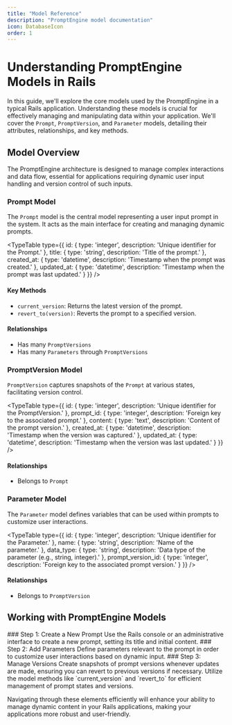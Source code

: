 ```yaml
---
title: "Model Reference"
description: "PromptEngine model documentation"
icon: DatabaseIcon
order: 1
---
```



# Understanding PromptEngine Models in Rails

In this guide, we'll explore the core models used by the PromptEngine in a typical Rails application. Understanding these models is crucial for effectively managing and manipulating data within your application. We'll cover the `Prompt`, `PromptVersion`, and `Parameter` models, detailing their attributes, relationships, and key methods.

## Model Overview

<Callout type="info">
  The PromptEngine architecture is designed to manage complex interactions and data flow, essential for applications requiring dynamic user input handling and version control of such inputs.
</Callout>

### Prompt Model

The `Prompt` model is the central model representing a user input prompt in the system. It acts as the main interface for creating and managing dynamic prompts.

<TypeTable
  type={{
    id: {
      type: 'integer',
      description: 'Unique identifier for the Prompt.'
    },
    title: {
      type: 'string',
      description: 'Title of the prompt.'
    },
    created_at: {
      type: 'datetime',
      description: 'Timestamp when the prompt was created.'
    },
    updated_at: {
      type: 'datetime',
      description: 'Timestamp when the prompt was last updated.'
    }
  }}
/>

#### Key Methods

- `current_version`: Returns the latest version of the prompt.
- `revert_to(version)`: Reverts the prompt to a specified version.

#### Relationships

- Has many `PromptVersions`
- Has many `Parameters` through `PromptVersions`

### PromptVersion Model

`PromptVersion` captures snapshots of the `Prompt` at various states, facilitating version control.

<TypeTable
  type={{
    id: {
      type: 'integer',
      description: 'Unique identifier for the PromptVersion.'
    },
    prompt_id: {
      type: 'integer',
      description: 'Foreign key to the associated prompt.'
    },
    content: {
      type: 'text',
      description: 'Content of the prompt version.'
    },
    created_at: {
      type: 'datetime',
      description: 'Timestamp when the version was captured.'
    },
    updated_at: {
      type: 'datetime',
      description: 'Timestamp when the version was last updated.'
    }
  }}
/>

#### Relationships

- Belongs to `Prompt`

### Parameter Model

The `Parameter` model defines variables that can be used within prompts to customize user interactions.

<TypeTable
  type={{
    id: {
      type: 'integer',
      description: 'Unique identifier for the Parameter.'
    },
    name: {
      type: 'string',
      description: 'Name of the parameter.'
    },
    data_type: {
      type: 'string',
      description: 'Data type of the parameter (e.g., string, integer).'
    },
    prompt_version_id: {
      type: 'integer',
      description: 'Foreign key to the associated prompt version.'
    }
  }}
/>

#### Relationships

- Belongs to `PromptVersion`

## Working with PromptEngine Models

<Steps>
  <Step>
    ### Step 1: Create a New Prompt
    Use the Rails console or an administrative interface to create a new prompt, setting its title and initial content.
  </Step>
  <Step>
    ### Step 2: Add Parameters
    Define parameters relevant to the prompt in order to customize user interactions based on dynamic input.
  </Step>
  <Step>
    ### Step 3: Manage Versions
    Create snapshots of prompt versions whenever updates are made, ensuring you can revert to previous versions if necessary.
  </Step>
</Steps>

<Callout type="tip">
  Utilize the model methods like `current_version` and `revert_to` for efficient management of prompt states and versions.
</Callout>

Navigating through these elements efficiently will enhance your ability to manage dynamic content in your Rails applications, making your applications more robust and user-friendly.
